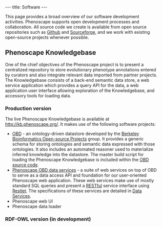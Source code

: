 ---
title: Software
---

This page provides a broad overview of our software development activities. Phenoscape supports open development processes and collaboration. All source code we create is available from open source repositories such as [http://github.com/phenoscape Github] and [http://sourceforge.net/projects/phenoscape/ Sourceforge], and we work with existing open-source projects whenever possible.

==Phenoscape Knowledgebase==
One of the chief objectives of the Phenoscape project is to present a centralized repository to store evolutionary phenotype annotations entered by curators and also integrate relevant data imported from partner projects. The Knowledgebase consists of a back-end semantic data store, a web service application which provides a query API for the data, a web application user interface allowing exploration of the Knowledgebase, and accessory tools for loading data.
===Production version===
The live Phenoscape Knowledgebase is available at http://kb.phenoscape.org/. It makes use of the following software projects:
* [http://berkeleybop.org/obd/ OBD] - an ontology-driven datastore developed by the [http://www.berkeleybop.org/ Berkeley Bioinformatics Open-source Projects] group. It provides a generic schema for storing ontologies and semantic data expressed with those ontologies. It also includes an automated reasoner used to materialize inferred knowledge into the datastore. The master build script for loading the Phenoscape Knowledgebase is included within the [http://obo.svn.sourceforge.net/svnroot/obo/OBDAPI/trunk OBD source code].
* [http://github.com/phenoscape/PhenoscapeOBD-WS Phenoscape OBD data services] - a suite of web services on top of OBD to serve as a data access API and foundation for our user-oriented Phenoscape web application.  These web services make use of mostly standard SQL queries and present a [http://en.wikipedia.org/wiki/Representational_State_Transfer RESTful] service interface using [http://www.restlet.org/ Restlet]. The specifications of these services are detailed in [[Data Services]].
* Phenoscape web UI
* Phenoscape data loader

===RDF-OWL version (in development)===